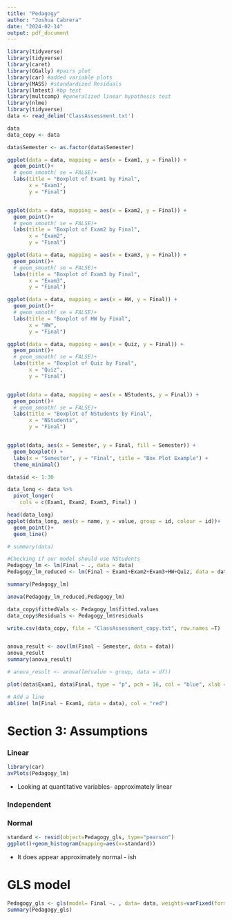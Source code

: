 ```yaml
---
title: "Pedagogy"
author: "Joshua Cabrera"
date: "2024-02-14"
output: pdf_document
---
```


```r
library(tidyverse)
library(tidyverse)
library(caret)
library(GGally) #pairs plot
library(car) #added variable plots
library(MASS) #standardized Residuals
library(lmtest) #bp test
library(multcomp) #generalized linear hypothesis test
library(nlme)
library(tidyverse)
data <- read_delim('ClassAssessment.txt')
```


```r
data
data_copy <- data

data$Semester <- as.factor(data$Semester)

ggplot(data = data, mapping = aes(x = Exam1, y = Final)) +
  geom_point()+
  # geom_smooth( se = FALSE)+
  labs(title = "Boxplot of Exam1 by Final",
       x = "Exam1",
       y = "Final")


ggplot(data = data, mapping = aes(x = Exam2, y = Final)) +
  geom_point()+
  # geom_smooth( se = FALSE)+
  labs(title = "Boxplot of Exam2 by Final",
       x = "Exam2",
       y = "Final")

ggplot(data = data, mapping = aes(x = Exam3, y = Final)) +
  geom_point()+
  # geom_smooth( se = FALSE)+
  labs(title = "Boxplot of Exam3 by Final",
       x = "Exam3",
       y = "Final")

ggplot(data = data, mapping = aes(x = HW, y = Final)) +
  geom_point()+
  # geom_smooth( se = FALSE)+
  labs(title = "Boxplot of HW by Final",
       x = "HW",
       y = "Final")

ggplot(data = data, mapping = aes(x = Quiz, y = Final)) +
  geom_point()+
  # geom_smooth( se = FALSE)+
  labs(title = "Boxplot of Quiz by Final",
       x = "Quiz",
       y = "Final")


ggplot(data = data, mapping = aes(x = NStudents, y = Final)) +
  geom_point()+
  # geom_smooth( se = FALSE)+
  labs(title = "Boxplot of NStudents by Final",
       x = "NStudents",
       y = "Final")


ggplot(data, aes(x = Semester, y = Final, fill = Semester)) +
  geom_boxplot() +
  labs(x = "Semester", y = "Final", title = "Box Plot Example") +
  theme_minimal()
```

```r
data$id <- 1:30

data_long <- data %>%
  pivot_longer(
    cols = c(Exam1, Exam2, Exam3, Final) )

head(data_long)
ggplot(data_long, aes(x = name, y = value, group = id, colour = id))+
  geom_point()+
  geom_line()
```


```r
# summary(data)

#Checking if our model should use NStudents
Pedagogy_lm <- lm(Final ~ ., data = data)
Pedagogy_lm_reduced <- lm(Final ~ Exam1+Exam2+Exam3+HW+Quiz, data = data)

summary(Pedagogy_lm)

anova(Pedagogy_lm_reduced,Pedagogy_lm)

data_copy$fittedVals <- Pedagogy_lm$fitted.values
data_copy$Residuals <- Pedagogy_lm$residuals

write.csv(data_copy, file = "ClassAssessment_copy.txt", row.names =T)


anova_result <- aov(lm(Final ~ Semester, data = data))
anova_result
summary(anova_result)

# anova_result <- anova(lm(value ~ group, data = df))

```




```r
plot(data$Exam1, data$Final, type = "p", pch = 16, col = "blue", xlab = "X", ylab = "Y", main = "Scatter Plot with Line")

# Add a line
abline( lm(Final ~ Exam1, data = data), col = "red")
```
# Section 3: Assumptions

### Linear
```r
library(car)
avPlots(Pedagogy_lm)
```
* Looking at quantitative variables- approximately linear

### Independent

### Normal
```r
standard <- resid(object=Pedagogy_gls, type="pearson")
ggplot()+geom_histogram(mapping=aes(x=standard))
```

- It does appear approximately normal - ish




# GLS model
```r
Pedagogy_gls <- gls(model= Final ~. , data= data, weights=varFixed(form= ~ -Semester), method="ML")
summary(Pedagogy_gls)
```





